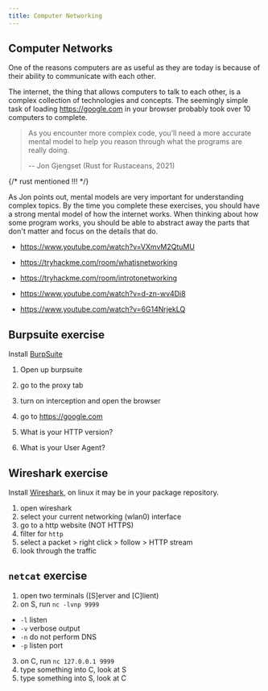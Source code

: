 ```yaml
---
title: Computer Networking
---
```


## Computer Networks

One of the reasons computers are as useful as they are today is because of their
ability to communicate with each other.

The internet, the thing that allows computers to talk to each other, is a
complex collection of technologies and concepts. The seemingly simple task of
loading https://google.com in your browser probably took over 10 computers to
complete.

> As you encounter more complex code, you’ll need a more accurate mental model
> to help you reason through what the programs are really doing.
>
> -- Jon Gjengset (Rust for Rustaceans, 2021)

{/* rust mentioned !!! */}

As Jon points out, mental models are very important for understanding complex
topics. By the time you complete these exercises, you should have a strong
mental model of how the internet works. When thinking about how some program
works, you should be able to abstract away the parts that don't matter and focus
on the details that do.


- https://www.youtube.com/watch?v=VXmvM2QtuMU

- https://tryhackme.com/room/whatisnetworking
- https://tryhackme.com/room/introtonetworking

- https://www.youtube.com/watch?v=d-zn-wv4Di8

- https://www.youtube.com/watch?v=6G14NrjekLQ

## Burpsuite exercise

Install [BurpSuite](https://portswigger.net/burp/documentation/desktop/getting-started/download-and-install)

1. Open up burpsuite
2. go to the proxy tab
3. turn on interception and open the browser
4. go to https://google.com

5. What is your HTTP version?
6. What is your User Agent?

## Wireshark exercise

Install [Wireshark](https://www.wireshark.org/download.html), on linux it may be in your package repository.

1. open wireshark
2. select your current networking (wlan0) interface
3. go to a http website (NOT HTTPS)
4. filter for `http`
5. select a packet > right click > follow > HTTP stream
6. look through the traffic


## `netcat` exercise

1. open two terminals ([S]erver and [C]lient)
2. on S, run `nc -lvnp 9999`

- `-l` listen
- `-v` verbose output
- `-n` do not perform DNS
- `-p` listen port

3. on C, run `nc 127.0.0.1 9999`
4. type something into C, look at S
5. type something into S, look at C

